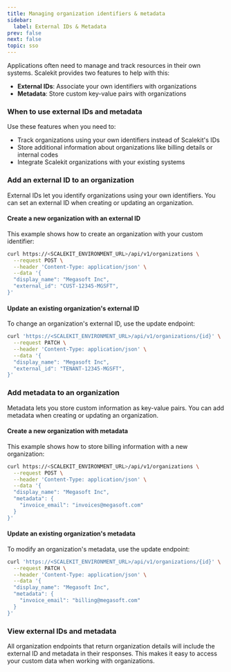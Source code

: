 ```yaml
---
title: Managing organization identifiers & metadata
sidebar:
  label: External IDs & Metadata
prev: false
next: false
topic: sso
---
```



Applications often need to manage and track resources in their own systems. Scalekit provides two features to help with this:

* **External IDs**: Associate your own identifiers with organizations
* **Metadata**: Store custom key-value pairs with organizations

### When to use external IDs and metadata

Use these features when you need to:

* Track organizations using your own identifiers instead of Scalekit's IDs
* Store additional information about organizations like billing details or internal codes
* Integrate Scalekit organizations with your existing systems

### Add an external ID to an organization

External IDs let you identify organizations using your own identifiers. You can set an external ID when creating or updating an organization.

#### Create a new organization with an external ID

This example shows how to create an organization with your custom identifier:

```bash title="Create a new organization with an external ID"
curl https://<SCALEKIT_ENVIRONMENT_URL>/api/v1/organizations \
  --request POST \
  --header 'Content-Type: application/json' \
  --data '{
  "display_name": "Megasoft Inc",
  "external_id": "CUST-12345-MGSFT",
}'
```

#### Update an existing organization's external ID

To change an organization's external ID, use the update endpoint:

```bash title="Update an existing organization's external ID"
curl 'https://<SCALEKIT_ENVIRONMENT_URL>/api/v1/organizations/{id}' \
  --request PATCH \
  --header 'Content-Type: application/json' \
  --data '{
  "display_name": "Megasoft Inc",
  "external_id": "TENANT-12345-MGSFT",
}'
```

### Add metadata to an organization

Metadata lets you store custom information as key-value pairs. You can add metadata when creating or updating an organization.

#### Create a new organization with metadata

This example shows how to store billing information with a new organization:

```bash title="Create a new organization with metadata"
curl https://<SCALEKIT_ENVIRONMENT_URL>/api/v1/organizations \
  --request POST \
  --header 'Content-Type: application/json' \
  --data '{
  "display_name": "Megasoft Inc",
  "metadata": {
    "invoice_email": "invoices@megasoft.com"
  }
}'
```

#### Update an existing organization's metadata

To modify an organization's metadata, use the update endpoint:

```bash title="Update an existing organization's metadata"
curl 'https://<SCALEKIT_ENVIRONMENT_URL>/api/v1/organizations/{id}' \
  --request PATCH \
  --header 'Content-Type: application/json' \
  --data '{
  "display_name": "Megasoft Inc",
  "metadata": {
    "invoice_email": "billing@megasoft.com"
  }
}'
```

### View external IDs and metadata

All organization endpoints that return organization details will include the external ID and metadata in their responses. This makes it easy to access your custom data when working with organizations.
